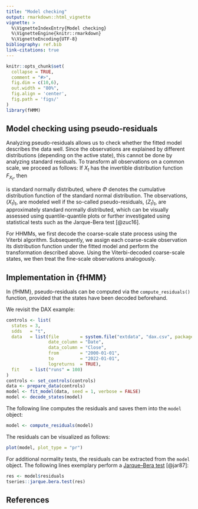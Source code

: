 ```yaml
---
title: "Model checking"
output: rmarkdown::html_vignette
vignette: >
  %\VignetteIndexEntry{Model checking}
  %\VignetteEngine{knitr::rmarkdown}
  %\VignetteEncoding{UTF-8}
bibliography: ref.bib
link-citations: true
---
```


<!-- 
Assignee: Timo (theory part), Lennart (application part)
Purpose: definition and calculation of pseudo-residuals, application in fHMM
--> 

```r
knitr::opts_chunk$set(
  collapse = TRUE,
  comment = "#>",
  fig.dim = c(10,6),
  out.width = "80%",
  fig.align = 'center',
  fig.path = 'figs/'
)
library(fHMM)
```

## Model checking using pseudo-residuals

Analyzing pseudo-residuals allows us to check whether the fitted model describes the data well. Since the observations are explained by different distributions (depending on the active state), this cannot be done by analyzing standard residuals. To transform all observations on a common scale, we proceed as follows: If $X_t$ has the invertible distribution function $F_{X_t}$, then

\begin{align*}
Z_t=\Phi^{-1}(F_{X_t} (X_t))
\end{align*}

is standard normally distributed, where $\Phi$ denotes the cumulative distribution function of the standard normal distribution. The observations, $(X_t)_t$, are modeled well if the so-called pseudo-residuals, $(Z_t)_t$, are approximately standard normally distributed, which can be visually assessed using quantile-quantile plots or further investigated using statistical tests such as the Jarque-Bera test [@zuc16]. 

For HHMMs, we first decode the coarse-scale state process using the Viterbi algorithm. Subsequently, we assign each coarse-scale observation its distribution function under the fitted model and perform the transformation described above. Using the Viterbi-decoded coarse-scale states, we then treat the fine-scale observations analogously.

## Implementation in {fHMM}

In {fHMM}, pseudo-residuals can be computed via the `compute_residuals()` function, provided that the states have been decoded beforehand.

We revisit the DAX example:

```r
controls <- list(
  states = 3,
  sdds   = "t",
  data   = list(file        = system.file("extdata", "dax.csv", package = "fHMM"),
                date_column = "Date",
                data_column = "Close",
                from        = "2000-01-01",
                to          = "2022-01-01",
                logreturns  = TRUE),
  fit    = list("runs" = 100)
)
controls <- set_controls(controls)
data <- prepare_data(controls)
model <- fit_model(data, seed = 1, verbose = FALSE)
model <- decode_states(model)
```

The following line computes the residuals and saves them into the `model` object:

```r
model <- compute_residuals(model)
```

The residuals can be visualized as follows:

```r
plot(model, plot_type = "pr")
```

For additional normality tests, the residuals can be extracted from the `model` object. The following lines exemplary perform a [Jarque–Bera test](https://en.wikipedia.org/wiki/Jarque%E2%80%93Bera_test) [@jar87]:

```r
res <- model$residuals
tseries::jarque.bera.test(res)
```

## References
